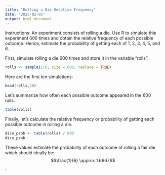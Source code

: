 ---
title: "Rolling a Die Relative Frequency"
date: "2025-02-05"
output: html_document
---

Instructions: An experiment consists of rolling a die. Use R to simulate this experiment 600 times and obtain the relative frequency of each possible outcome. Hence, estimate the probability of getting each of 1, 2, 3, 4, 5, and 6.

First, simulate rolling a die 600 times and store it in the variable "rolls".

```{r}
rolls <- sample(1:6, size = 600, replace = TRUE)
```

Here are the first ten simulations:

```{r}
head(rolls,10)
```

Let's summarize how often each possible outcome appeared in the 600 rolls.

```{r}
table(rolls)
```

Finally, let's calculate the relative frequency or probability of getting each possible outcome in rolling a die.
```{r}
dice_prob <- table(rolls) / 600
dice_prob
```

These values estimate the probability of each outcome of rolling a fair die which should ideally be: $$\frac{1}{6} \approx 1.6667$$.

